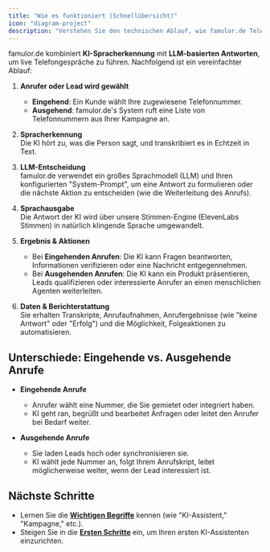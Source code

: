 ```yaml
---
title: "Wie es funktioniert (Schnellübersicht)"
icon: "diagram-project"
description: "Verstehen Sie den technischen Ablauf, wie famulor.de Telefongespräche mit KI verarbeitet und bearbeitet"
---
```


famulor.de kombiniert **KI-Spracherkennung** mit **LLM-basierten Antworten**, um live Telefongespräche zu führen. Nachfolgend ist ein vereinfachter Ablauf:

1. **Anrufer oder Lead wird gewählt**

   - **Eingehend**: Ein Kunde wählt Ihre zugewiesene Telefonnummer.
   - **Ausgehend**: famulor.de's System ruft eine Liste von Telefonnummern aus Ihrer Kampagne an.

2. **Spracherkennung**  
   Die KI hört zu, was die Person sagt, und transkribiert es in Echtzeit in Text.

3. **LLM-Entscheidung**  
   famulor.de verwendet ein großes Sprachmodell (LLM) und Ihren konfigurierten "System-Prompt", um eine Antwort zu formulieren oder die nächste Aktion zu entscheiden (wie die Weiterleitung des Anrufs).

4. **Sprachausgabe**  
   Die Antwort der KI wird über unsere Stimmen-Engine (ElevenLabs Stimmen) in natürlich klingende Sprache umgewandelt.

5. **Ergebnis & Aktionen**

   - Bei **Eingehenden Anrufen**: Die KI kann Fragen beantworten, Informationen verifizieren oder eine Nachricht entgegennehmen.
   - Bei **Ausgehenden Anrufen**: Die KI kann ein Produkt präsentieren, Leads qualifizieren oder interessierte Anrufer an einen menschlichen Agenten weiterleiten.

6. **Daten & Berichterstattung**  
   Sie erhalten Transkripte, Anrufaufnahmen, Anrufergebnisse (wie "keine Antwort" oder "Erfolg") und die Möglichkeit, Folgeaktionen zu automatisieren.

## Unterschiede: Eingehende vs. Ausgehende Anrufe

- **Eingehende Anrufe**

  - Anrufer wählt eine Nummer, die Sie gemietet oder integriert haben.
  - KI geht ran, begrüßt und bearbeitet Anfragen oder leitet den Anrufer bei Bedarf weiter.

- **Ausgehende Anrufe**
  - Sie laden Leads hoch oder synchronisieren sie.
  - KI wählt jede Nummer an, folgt Ihrem Anrufskript, leitet möglicherweise weiter, wenn der Lead interessiert ist.

## Nächste Schritte

- Lernen Sie die [**Wichtigen Begriffe**](/introduction/key-terminology) kennen (wie "KI-Assistent," "Kampagne," etc.).
- Steigen Sie in die [**Ersten Schritte**](/getting-started) ein, um Ihren ersten KI-Assistenten einzurichten. 